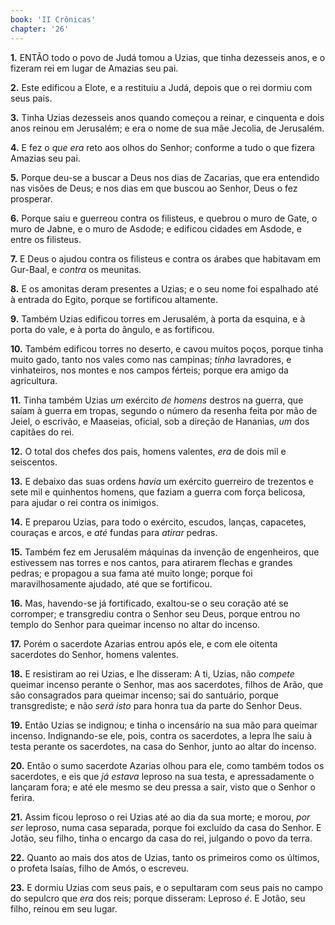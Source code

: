 ```yaml
---
book: 'II Crônicas'
chapter: '26'
---
```


**1.** ENTÃO todo o povo de Judá tomou a Uzias, que tinha dezesseis anos, e o fizeram rei em lugar de Amazias seu pai.

**2.** Este edificou a Elote, e a restituiu a Judá, depois que o rei dormiu com seus pais.

**3.** Tinha Uzias dezesseis anos quando começou a reinar, e cinquenta e dois anos reinou em Jerusalém; e era o nome de sua mãe Jecolia, de Jerusalém.

**4.** E fez o *que era* reto aos olhos do Senhor; conforme a tudo o que fizera Amazias seu pai.

**5.** Porque deu-se a buscar a Deus nos dias de Zacarias, que era entendido nas visões de Deus; e nos dias em que buscou ao Senhor, Deus o fez prosperar.

**6.** Porque saiu e guerreou contra os filisteus, e quebrou o muro de Gate, o muro de Jabne, e o muro de Asdode; e edificou cidades em Asdode, e entre os filisteus.

**7.** E Deus o ajudou contra os filisteus e contra os árabes que habitavam em Gur-Baal, e *contra* os meunitas.

**8.** E os amonitas deram presentes a Uzias; e o seu nome foi espalhado até à entrada do Egito, porque se fortificou altamente.

**9.** Também Uzias edificou torres em Jerusalém, à porta da esquina, e à porta do vale, e à porta do ângulo, e as fortificou.

**10.** Também edificou torres no deserto, e cavou muitos poços, porque tinha muito gado, tanto nos vales como nas campinas; *tinha* lavradores, e vinhateiros, nos montes e nos campos férteis; porque era amigo da agricultura.

**11.** Tinha também Uzias *um* exército *de homens* destros na guerra, que saíam à guerra em tropas, segundo o número da resenha feita por mão de Jeiel, o escrivão, e Maaseias, oficial, sob a direção de Hananias, *um* dos capitães do rei.

**12.** O total dos chefes dos pais, homens valentes, *era* de dois mil e seiscentos.

**13.** E debaixo das suas ordens *havia* um exército guerreiro de trezentos e sete mil e quinhentos homens, que faziam a guerra com força belicosa, para ajudar o rei contra os inimigos.

**14.** E preparou Uzias, para todo o exército, escudos, lanças, capacetes, couraças e arcos, e *até* fundas para *atirar* pedras.

**15.** Também fez em Jerusalém máquinas da invenção de engenheiros, que estivessem nas torres e nos cantos, para atirarem flechas e grandes pedras; e propagou a sua fama até muito longe; porque foi maravilhosamente ajudado, até que se fortificou.

**16.** Mas, havendo-se já fortificado, exaltou-se o seu coração até se corromper; e transgrediu contra o Senhor seu Deus, porque entrou no templo do Senhor para queimar incenso no altar do incenso.

**17.** Porém o sacerdote Azarias entrou após ele, e com ele oitenta sacerdotes do Senhor, homens valentes.

**18.** E resistiram ao rei Uzias, e lhe disseram: A ti, Uzias, não *compete* queimar incenso perante o Senhor, mas aos sacerdotes, filhos de Arão, que são consagrados para queimar incenso; sai do santuário, porque transgrediste; e não *será isto* para honra tua da parte do Senhor Deus.

**19.** Então Uzias se indignou; e tinha o incensário na sua mão para queimar incenso. Indignando-se ele, pois, contra os sacerdotes, a lepra lhe saiu à testa perante os sacerdotes, na casa do Senhor, junto ao altar do incenso.

**20.** Então o sumo sacerdote Azarias olhou para ele, como também todos os sacerdotes, e eis que *já estava* leproso na sua testa, e apressadamente o lançaram fora; e até ele mesmo se deu pressa a sair, visto que o Senhor o ferira.

**21.** Assim ficou leproso o rei Uzias até ao dia da sua morte; e morou, *por ser* leproso, numa casa separada, porque foi excluído da casa do Senhor. E Jotão, seu filho, tinha o encargo da casa do rei, julgando o povo da terra.

**22.** Quanto ao mais dos atos de Uzias, tanto os primeiros como os últimos, o profeta Isaías, filho de Amós, o escreveu.

**23.** E dormiu Uzias com seus pais, e o sepultaram com seus pais no campo do sepulcro que *era* dos reis; porque disseram: Leproso *é*. E Jotão, seu filho, reinou em seu lugar.